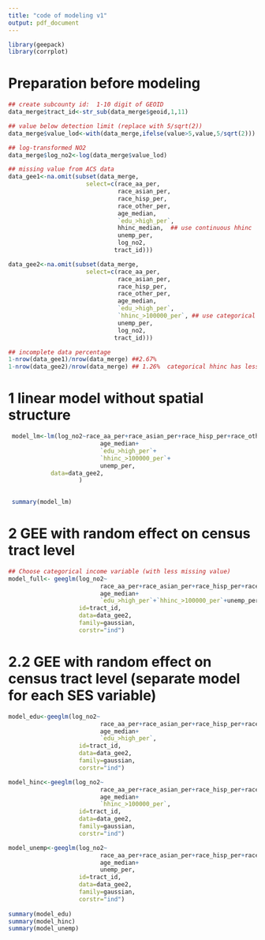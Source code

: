 ```yaml
---
title: "code of modeling v1"
output: pdf_document
---
```

```r
library(geepack)
library(corrplot)
```

# Preparation before modeling
```r
## create subcounty id:  1-10 digit of GEOID
data_merge$tract_id<-str_sub(data_merge$geoid,1,11)

## value below detection limit (replace with 5/sqrt(2))
data_merge$value_lod<-with(data_merge,ifelse(value>5,value,5/sqrt(2)))

## log-transformed NO2 
data_merge$log_no2<-log(data_merge$value_lod)

## missing value from ACS data
data_gee1<-na.omit(subset(data_merge,
                      select=c(race_aa_per,
                               race_asian_per,
                               race_hisp_per,
                               race_other_per,
                               age_median,
                               `edu_>high_per`,
                               hhinc_median,  ## use continuous hhinc
                               unemp_per,
                               log_no2,
                              tract_id)))

data_gee2<-na.omit(subset(data_merge,
                      select=c(race_aa_per,
                               race_asian_per,
                               race_hisp_per,
                               race_other_per,
                               age_median,
                               `edu_>high_per`,
                               `hhinc_>100000_per`, ## use categorical hhinc 
                               unemp_per,
                               log_no2,
                              tract_id)))

## incomplete data percentage
1-nrow(data_gee1)/nrow(data_merge) ##2.67%
1-nrow(data_gee2)/nrow(data_merge) ## 1.26%  categorical hhinc has less missing value


```


# 1 linear model without spatial structure
```r

 model_lm<-lm(log_no2~race_aa_per+race_asian_per+race_hisp_per+race_other_per+
                          age_median+
                          `edu_>high_per`+
                          `hhinc_>100000_per`+
                          unemp_per,
            data=data_gee2,
                    )

 
 summary(model_lm)


```


# 2 GEE with random effect on census tract level
```r

## Choose categorical income variable (with less missing value)
model_full<- geeglm(log_no2~
                          race_aa_per+race_asian_per+race_hisp_per+race_other_per+
                          age_median+
                          `edu_>high_per`+`hhinc_>100000_per`+unemp_per,
                    id=tract_id,
                    data=data_gee2,
                    family=gaussian,
                    corstr="ind")

```
# 2.2 GEE with random effect on census tract level (separate model for each SES variable)
```r
model_edu<-geeglm(log_no2~
                          race_aa_per+race_asian_per+race_hisp_per+race_other_per+
                          age_median+
                          `edu_>high_per`,
                    id=tract_id,
                    data=data_gee2,
                    family=gaussian,
                    corstr="ind")

model_hinc<-geeglm(log_no2~
                          race_aa_per+race_asian_per+race_hisp_per+race_other_per+
                          age_median+
                          `hhinc_>100000_per`,
                    id=tract_id,
                    data=data_gee2,
                    family=gaussian,
                    corstr="ind")

model_unemp<-geeglm(log_no2~
                          race_aa_per+race_asian_per+race_hisp_per+race_other_per+
                          age_median+
                          unemp_per,
                    id=tract_id,
                    data=data_gee2,
                    family=gaussian,
                    corstr="ind")
 
summary(model_edu)
summary(model_hinc)
summary(model_unemp)
```

